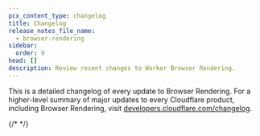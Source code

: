 ```yaml
---
pcx_content_type: changelog
title: Changelog
release_notes_file_name:
  - browser-rendering
sidebar:
  order: 9
head: []
description: Review recent changes to Worker Browser Rendering.
---
```


This is a detailed changelog of every update to Browser Rendering. For a higher-level summary of major updates to every Cloudflare product, including Browser Rendering, visit [developers.cloudflare.com/changelog](/changelog/).


{/* <!-- Actual content lives in /src/content/release-notes/browser-rendering.yaml. Update the file there for new entries to appear here. For more details, refer to https://developers.cloudflare.com/style-guide/documentation-content-strategy/content-types/changelog/#yaml-file --> */}

<ProductReleaseNotes />